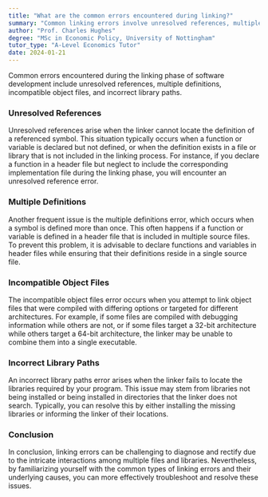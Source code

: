 ```yaml
---
title: "What are the common errors encountered during linking?"
summary: "Common linking errors involve unresolved references, multiple definitions, incompatible object files, and incorrect library paths, which can hinder successful program compilation and execution."
author: "Prof. Charles Hughes"
degree: "MSc in Economic Policy, University of Nottingham"
tutor_type: "A-Level Economics Tutor"
date: 2024-01-21
---
```


Common errors encountered during the linking phase of software development include unresolved references, multiple definitions, incompatible object files, and incorrect library paths.

### Unresolved References
Unresolved references arise when the linker cannot locate the definition of a referenced symbol. This situation typically occurs when a function or variable is declared but not defined, or when the definition exists in a file or library that is not included in the linking process. For instance, if you declare a function in a header file but neglect to include the corresponding implementation file during the linking phase, you will encounter an unresolved reference error.

### Multiple Definitions
Another frequent issue is the multiple definitions error, which occurs when a symbol is defined more than once. This often happens if a function or variable is defined in a header file that is included in multiple source files. To prevent this problem, it is advisable to declare functions and variables in header files while ensuring that their definitions reside in a single source file.

### Incompatible Object Files
The incompatible object files error occurs when you attempt to link object files that were compiled with differing options or targeted for different architectures. For example, if some files are compiled with debugging information while others are not, or if some files target a $32$-bit architecture while others target a $64$-bit architecture, the linker may be unable to combine them into a single executable.

### Incorrect Library Paths
An incorrect library paths error arises when the linker fails to locate the libraries required by your program. This issue may stem from libraries not being installed or being installed in directories that the linker does not search. Typically, you can resolve this by either installing the missing libraries or informing the linker of their locations.

### Conclusion
In conclusion, linking errors can be challenging to diagnose and rectify due to the intricate interactions among multiple files and libraries. Nevertheless, by familiarizing yourself with the common types of linking errors and their underlying causes, you can more effectively troubleshoot and resolve these issues.
    